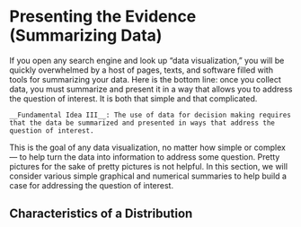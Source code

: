 # Presenting the Evidence (Summarizing Data) {#Summaries}

If you open any search engine and look up "data visualization," you will be quickly overwhelmed by a host of pages, texts, and software filled with tools for summarizing your data.  Here is the bottom line: once you collect data, you must summarize and present it in a way that allows you to address the question of interest.  It is both that simple and that complicated.

```block2
__Fundamental Idea III__: The use of data for decision making requires that the data be summarized and presented in ways that address the question of interest.
```

This is the goal of any data visualization, no matter how simple or complex --- to help turn the data into information to address some question.  Pretty pictures for the sake of pretty pictures is not helpful.  In this section, we will consider various simple graphical and numerical summaries to help build a case for addressing the question of interest.


## Characteristics of a Distribution
